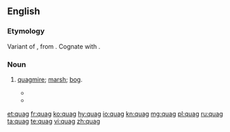 ==English==

===Etymology===
Variant of {{etyl|enm|en}} {{term|quabbe||a marsh, bog|lang=enm}}, from {{etyl|ang|en}} {{term|cwabba||shake, tremble like something soft and flabby|lang=ang}}. Cognate with {{etyl|nl|-}} {{term|kwab|lang=nl}}.

===Noun===
{{en-noun}}

# {{context|obsolete|lang=en}} [[quagmire]]; [[marsh]]; [[bog]].
#* {{quote-book
|year=1771
|date=December 16
|first=John
|last=Walker
|authorlink=
|title=Account of the Irruption of Solway Moss
|passage=If a person ventures on one of these '''quags''', it bends in waves under his feet; and if the surface breaks, he is in danger of sinking to the bottom.
}}
#* {{quote-book
|year=1784
|first=William
|last=Cowper
|authorlink=William Cowper
|title=Tirocinium; or, a Review of Schools
|passage=Crooked or straight, through '''quags''' or thorny dells
}}

[[et:quag]]
[[fr:quag]]
[[ko:quag]]
[[hy:quag]]
[[io:quag]]
[[kn:quag]]
[[mg:quag]]
[[pl:quag]]
[[ru:quag]]
[[ta:quag]]
[[te:quag]]
[[vi:quag]]
[[zh:quag]]